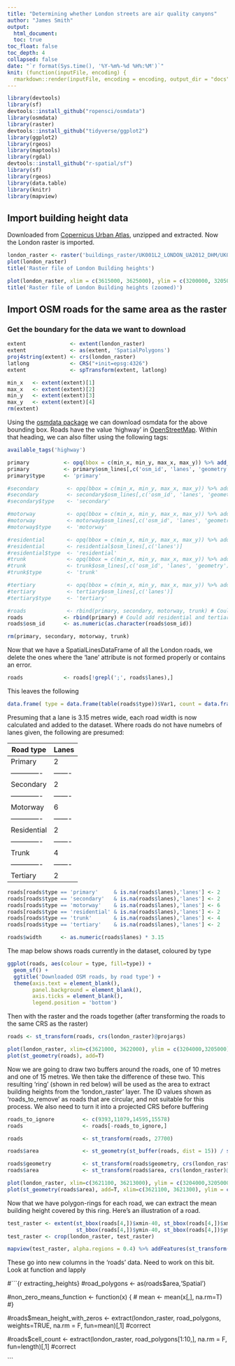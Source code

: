 ```yaml
---
title: "Determining whether London streets are air quality canyons"
author: "James Smith"
output:
  html_document:
  toc: true
toc_float: false
toc_depth: 4
collapsed: false
date: "`r format(Sys.time(), '%Y-%m%-%d %H%:%M')`"
knit: (function(inputFile, encoding) {
  rmarkdown::render(inputFile, encoding = encoding, output_dir = "docs", output_file ="index.html") })
---
```


```r
library(devtools)
library(sf)
devtools::install_github("ropensci/osmdata")
library(osmdata)
library(raster)
devtools::install_github("tidyverse/ggplot2")
library(ggplot2)
library(rgeos)
library(maptools)
library(rgdal)
devtools::install_github("r-spatial/sf")
library(sf)
library(rgeos)
library(data.table)
library(knitr)
library(mapview)
```


## Import building height data
Downloaded from [Copernicus Urban Atlas](https://land.copernicus.eu/local/urban-atlas/building-height-2012?tab=mapview), unzipped and extracted. Now the London raster is imported.

```r

london_raster <- raster('buildings_raster/UK001L2_LONDON_UA2012_DHM/UK001L2_LONdON_UA2012_DHM.tif')
plot(london_raster)
title('Raster file of London Building heights')

plot(london_raster, xlim = c(3615000, 3625000), ylim = c(3200000, 3205000))
title('Raster file of London Building heights (zoomed)')

```

## Import OSM roads for the same area as the raster

### Get the boundary for the data we want to download
```r

extent              <- extent(london_raster)
extent              <- as(extent, 'SpatialPolygons')
proj4string(extent) <- crs(london_raster)
latlong             <- CRS("+init=epsg:4326")
extent              <- spTransform(extent, latlong)

min_x   <- extent(extent)[1]
max_x   <- extent(extent)[2]
min_y   <- extent(extent)[3]
max_y   <- extent(extent)[4]
rm(extent)
```

Using the [osmdata package](https://cran.r-project.org/web/packages/osmdata/osmdata.pdf) we can download osmdata for the above bounding box. Roads have the value 'highway' in [OpenStreetMap](https://en.wikipedia.org/wiki/OpenStreetMap). Within that heading, we can also filter using the following tags:

```r
available_tags('highway')
```

```r
primary           <- opq(bbox = c(min_x, min_y, max_x, max_y)) %>% add_osm_feature(key = 'highway', value='primary') %>% osmdata_sf()
primary           <- primary$osm_lines[,c('osm_id', 'lanes', 'geometry')]
primary$type      <- 'primary'

#secondary         <- opq(bbox = c(min_x, min_y, max_x, max_y)) %>% add_osm_feature(key = 'highway', value='secondary') %>% osmdata_sf()
#secondary         <- secondary$osm_lines[,c('osm_id', 'lanes', 'geometry')]
#secondary$type    <- 'secondary'

#motorway          <- opq(bbox = c(min_x, min_y, max_x, max_y)) %>% add_osm_feature(key = 'highway', value='motorway') %>% osmdata_sf()
#motorway          <- motorway$osm_lines[,c('osm_id', 'lanes', 'geometry')]
#motorway$type     <- 'motorway'

#residential       <- opq(bbox = c(min_x, min_y, max_x, max_y)) %>% add_osm_feature(key = 'highway', value='residential') %>% osmdata_sp()
#residential       <- residential$osm_lines[,c('lanes')]
#residential$type  <- 'residential'
#trunk             <- opq(bbox = c(min_x, min_y, max_x, max_y)) %>% add_osm_feature(key = 'highway', value='trunk') %>% osmdata_sf()
#trunk             <- trunk$osm_lines[,c('osm_id', 'lanes', 'geometry')]
#trunk$type        <- 'trunk'

#tertiary          <- opq(bbox = c(min_x, min_y, max_x, max_y)) %>% add_osm_feature(key = 'highway', value='tertiary') %>% osmdata_sp()
#tertiary          <- tertiary$osm_lines[,c('lanes')]
#tertiary$type     <- 'tertiary'

#roads             <- rbind(primary, secondary, motorway, trunk) # Could add residential and tertiary here
roads             <- rbind(primary) # Could add residential and tertiary here
roads$osm_id      <- as.numeric(as.character(roads$osm_id))

rm(primary, secondary, motorway, trunk)
```

Now that we have a SpatialLinesDataFrame of all the London roads, we delete the ones where the 'lane' attribute is not formed properly or contains an error.

```r
roads             <- roads[!grepl(';', roads$lanes),]

```

This leaves the following

```r
data.frame( type = data.frame(table(roads$type))$Var1, count = data.frame(table(roads$type))$Freq)

```

Presuming that a lane is 3.15 metres wide, each road width is now calculated and added to the dataset. Where roads do not have numebrs of lanes given, the following are presumed:

| Road type   | Lanes |
|-------------|-------|
| Primary     |   2   |
|-------------|-------|
| Secondary   |   2   |
|-------------|-------|
| Motorway    |   6   |
|-------------|-------|
| Residential |   2   |
|-------------|-------|
| Trunk       |   4   |
|-------------|-------|
| Tertiary    |   2   |


```r

roads[roads$type == 'primary'     & is.na(roads$lanes),'lanes'] <- 2
roads[roads$type == 'secondary'   & is.na(roads$lanes),'lanes'] <- 2
roads[roads$type == 'motorway'    & is.na(roads$lanes),'lanes'] <- 6
roads[roads$type == 'residential' & is.na(roads$lanes),'lanes'] <- 2
roads[roads$type == 'trunk'       & is.na(roads$lanes),'lanes'] <- 4
roads[roads$type == 'tertiary'    & is.na(roads$lanes),'lanes'] <- 2

roads$width      <- as.numeric(roads$lanes) * 3.15

```

The map below shows roads currently in the dataset, coloured by type

```r
ggplot(roads, aes(colour = type, fill=type)) + 
  geom_sf() +
  ggtitle('Downloaded OSM roads, by road type') +
  theme(axis.text = element_blank(),
        panel.background = element_blank(),
        axis.ticks = element_blank(),
        legend.position = 'bottom')
```

Then with the raster and the roads together (after transforming the roads to the same CRS as the raster)

```r
roads <- st_transform(roads, crs(london_raster)@projargs)

plot(london_raster, xlim=c(3621000, 3622000), ylim = c(3204000,3205000))
plot(st_geometry(roads), add=T)

```

Now we are going to draw two buffers around the roads, one of 10 metres and one of 15 metres. We then take the difference of these two. This resulting 'ring' (shown in red below) will be used as the area to extract building heights from the 'london_raster' layer. The ID values shown as 'roads_to_remove' as roads that are circular, and not suitable for this process. We also need to turn it into a projected CRS before buffering

```r
roads_to_ignore         <- c(9393,11079,14595,15578)
roads                   <- roads[-roads_to_ignore,]

roads                   <- st_transform(roads, 27700)

roads$area              <- st_geometry(st_buffer(roads, dist = 15)) / st_geometry(st_buffer(roads, dist = 10))

roads$geometry          <- st_transform(roads$geometry, crs(london_raster)@projargs)
roads$area              <- st_transform(roads$area, crs(london_raster)@projargs)

plot(london_raster, xlim=c(3621100, 36213000), ylim = c(3204000,3205000))
plot(st_geometry(roads$area), add=T, xlim=c(3621100, 3621300), ylim = c(3204000,3205000))
```

Now that we have polygon-rings for each road, we can extract the mean building height covered by this ring. Here's an illustration of a road.

```r
test_raster <- extent(st_bbox(roads[4,])$xmin-40, st_bbox(roads[4,])$xmax+40, 
                      st_bbox(roads[4,])$ymin-40, st_bbox(roads[4,])$ymax+40)
test_raster <- crop(london_raster, test_raster)

mapview(test_raster, alpha.regions = 0.4) %>% addFeatures(st_transform(roads[4,]$area,4326))
```

These go into new columns in the 'roads' data. Need to work on this bit. Look at function and lapply

#```{r extracting_heights}
#road_polygons   <- as(roads$area,'Spatial')

#non_zero_means_function <- function(x) {
#  mean <- mean(x[,], na.rm=T)
#}

#roads$mean_height_with_zeros  <- extract(london_raster, road_polygons, weights=TRUE, na.rm = F, fun=mean)[,1] #correct

#roads$cell_count              <- extract(london_raster, road_polygons[1:10,], na.rm = F, fun=length)[,1] #correct

```